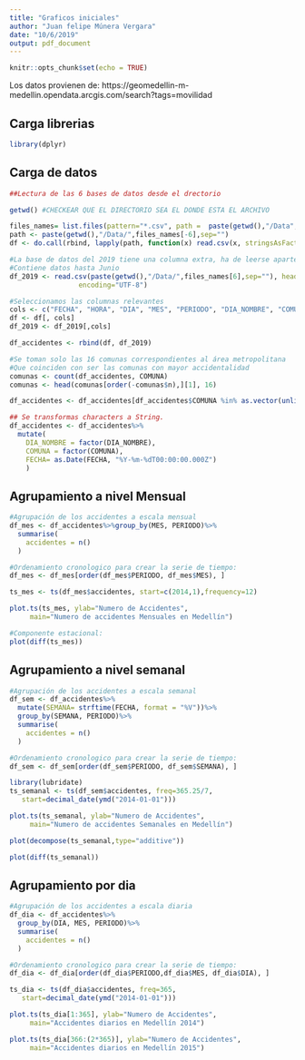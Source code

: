 ```yaml
---
title: "Graficos iniciales"
author: "Juan felipe Múnera Vergara"
date: "10/6/2019"
output: pdf_document
---
```


```r
knitr::opts_chunk$set(echo = TRUE)
```

Los datos provienen de:  https://geomedellin-m-medellin.opendata.arcgis.com/search?tags=movilidad

## Carga librerias
```r
library(dplyr)

```


## Carga de datos

```r
##Lectura de las 6 bases de datos desde el drectorio

getwd() #CHECKEAR QUE EL DIRECTORIO SEA EL DONDE ESTA EL ARCHIVO

files_names= list.files(pattern="*.csv", path =  paste(getwd(),"/Data",sep=""))
path <- paste(getwd(),"/Data/",files_names[-6],sep="")
df <- do.call(rbind, lapply(path, function(x) read.csv(x, stringsAsFactors = FALSE,encoding = "UTF-8", ) )) ##se leen y se juntas las 5 bases de datos usando los nombres de los archivos.

#La base de datos del 2019 tiene una columna extra, ha de leerse aparte
#Contiene datos hasta Junio
df_2019 <- read.csv(paste(getwd(),"/Data/",files_names[6],sep=""), header=T,
                 encoding="UTF-8")
```

```r
#Seleccionamos las columnas relevantes
cols <- c("FECHA", "HORA", "DIA", "MES", "PERIODO", "DIA_NOMBRE", "COMUNA")
df <- df[, cols]
df_2019 <- df_2019[,cols]

df_accidentes <- rbind(df, df_2019)

#Se toman solo las 16 comunas correspondientes al área metropolitana
#Que coinciden con ser las comunas con mayor accidentalidad
comunas <- count(df_accidentes, COMUNA) 
comunas <- head(comunas[order(-comunas$n),][1], 16) 

df_accidentes <- df_accidentes[df_accidentes$COMUNA %in% as.vector(unlist(comunas)),]

## Se transformas characters a String.
df_accidentes <- df_accidentes%>%
  mutate(
    DIA_NOMBRE = factor(DIA_NOMBRE),
    COMUNA = factor(COMUNA),
    FECHA= as.Date(FECHA, "%Y-%m-%dT00:00:00.000Z")
    )
```

## Agrupamiento a nivel Mensual
```r
#Agrupación de los accidentes a escala mensual
df_mes <- df_accidentes%>%group_by(MES, PERIODO)%>%
  summarise(
    accidentes = n()
  )

#Ordenamiento cronologico para crear la serie de tiempo:
df_mes <- df_mes[order(df_mes$PERIODO, df_mes$MES), ]

ts_mes <- ts(df_mes$accidentes, start=c(2014,1),frequency=12)

plot.ts(ts_mes, ylab="Numero de Accidentes", 
     main="Numero de accidentes Mensuales en Medellín")

#Componente estacional:
plot(diff(ts_mes))
```


## Agrupamiento a nivel semanal
```r
#Agrupación de los accidentes a escala semanal
df_sem <- df_accidentes%>%
  mutate(SEMANA= strftime(FECHA, format = "%V"))%>%
  group_by(SEMANA, PERIODO)%>%
  summarise(
    accidentes = n()
  )

#Ordenamiento cronologico para crear la serie de tiempo:
df_sem <- df_sem[order(df_sem$PERIODO, df_sem$SEMANA), ]

library(lubridate)
ts_semanal <- ts(df_sem$accidentes, freq=365.25/7, 
   start=decimal_date(ymd("2014-01-01")))

plot.ts(ts_semanal, ylab="Numero de Accidentes", 
     main="Numero de accidentes Semanales en Medellín")

plot(decompose(ts_semanal,type="additive"))

plot(diff(ts_semanal))
```

## Agrupamiento por dia

```r
#Agrupación de los accidentes a escala diaria
df_dia <- df_accidentes%>%
  group_by(DIA, MES, PERIODO)%>%
  summarise(
    accidentes = n()
  )

#Ordenamiento cronologico para crear la serie de tiempo:
df_dia <- df_dia[order(df_dia$PERIODO,df_dia$MES, df_dia$DIA), ]

ts_dia <- ts(df_dia$accidentes, freq=365, 
   start=decimal_date(ymd("2014-01-01")))

plot.ts(ts_dia[1:365], ylab="Numero de Accidentes", 
     main="Accidentes diarios en Medellín 2014")

plot.ts(ts_dia[366:(2*365)], ylab="Numero de Accidentes", 
     main="Accidentes diarios en Medellín 2015")
```

